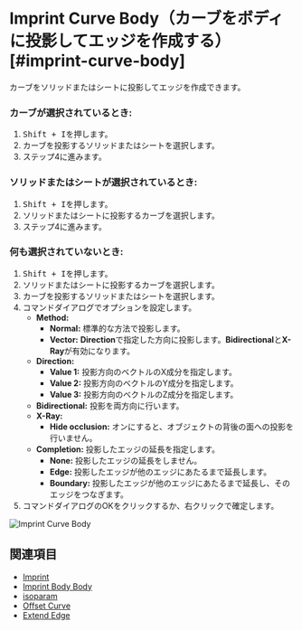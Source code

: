 
# Imprint Curve Body（カーブをボディに投影してエッジを作成する）[#imprint-curve-body]

<Reference shortcut="" command="Imprint Curve Body" button="" />

カーブをソリッドまたはシートに投影してエッジを作成できます。

### カーブが選択されているとき:

1. <kbd>Shift + I</kbd>を押します。
2. カーブを投影するソリッドまたはシートを選択します。
3. ステップ4に進みます。

### ソリッドまたはシートが選択されているとき:

1. <kbd>Shift + I</kbd>を押します。
2. ソリッドまたはシートに投影するカーブを選択します。
3. ステップ4に進みます。

### 何も選択されていないとき:

1. <kbd>Shift + I</kbd>を押します。
2. ソリッドまたはシートに投影するカーブを選択します。
3. カーブを投影するソリッドまたはシートを選択します。
4. コマンドダイアログでオプションを設定します。
   - **Method:**
        - **Normal:** 標準的な方法で投影します。
        - **Vector:** **Direction**で指定した方向に投影します。**Bidirectional**と**X-Ray**が有効になります。
   - **Direction:**
        - **Value 1:** 投影方向のベクトルのX成分を指定します。
        - **Value 2:** 投影方向のベクトルのY成分を指定します。
        - **Value 3:** 投影方向のベクトルのZ成分を指定します。
   - **Bidirectional:** 投影を両方向に行います。
   - **X-Ray:** 
        - **Hide occlusion:** オンにすると、オブジェクトの背後の面への投影を行いません。
   - **Completion:** 投影したエッジの延長を指定します。
        - **None:** 投影したエッジの延長をしません。
        - **Edge:** 投影したエッジが他のエッジにあたるまで延長します。
        - **Boundary:** 投影したエッジが他のエッジにあたるまで延長し、そのエッジをつなぎます。
5. コマンドダイアログのOKをクリックするか、右クリックで確定します。

![Imprint Curve Body](/img/imprint-curve-body.gif)

## 関連項目
- [Imprint](./imprint)
- [Imprint Body Body](./imprint-body-body)
- [isoparam](./isoparam)
- [Offset Curve](./offset-curve)
- [Extend Edge](./extend-edge)




